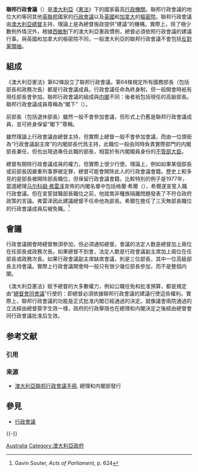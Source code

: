 {{noteTA
|1=zh:澳大利亞;zh-hk:澳洲;
}}
{{澳洲政治侧边栏}}

'''聯邦行政會議'''（{{lang-en|Federal Executive Council (Australia)}}）是[[澳大利亞|澳大利亞]]《[[澳大利亞憲法|憲法]]》下的國家最高[[行政機關|行政機關]]。聯邦行政會議的地位大約等同其他[[英聯邦|英聯邦]]國家的[[行政會議|行政會議]]以及[[英國|英國]]和[[加拿大|加拿大]]的[[英國樞密院|樞密院]]。聯邦行政會議由[[澳大利亞總督|澳大利亞總督]]主持，理論上是為總督施政提供“建議”的機構。實際上，除了極少數例外情況外，根據[[西敏制|西敏制]]下的澳大利亞憲政慣例，總督必須依照行政會議的建議行事。與英國和加拿大的樞密院不同，一般澳大利亞的聯邦行政會議不會包括[[澳大利亞反對黨領袖|反對黨領袖]]。

== 組成 ==
《澳大利亞憲法》第62條設立了聯邦行政會議。第64條規定所有國務部長（包括部長和政務次長）都是行政會議成員。行政會議任命為終身制，但一般開會時衹有現任部長會參加。聯邦行政會議的組成與[[澳大利亞内閣|内閣]]不同：後者衹包括現任的高級部長。聯邦行政會議成員尊稱為“閣下”（{{lang|en|The Honourable}}）。

前部長（包括退休部長）雖然一般不會參加會議，但形式上仍舊是聯邦行政會議成員，並可終身保留“閣下”尊稱。

雖然理論上行政會議由總督主持，但實際上總督一般不會參加會議，而由一位頭銜為“行政會議副主席”的内閣部長代爲主持，此職位一般由同時負責實際部門的内閣部長兼任，但也出現過專任此職的部長，相當於有内閣閣員身份的[[不管部大臣|不管部大臣]]。

總督有開除行政會議成員的權力，但實際上很少行使。理論上，例如如果某個部長或前部長因嚴重刑事罪被定罪，總督可能會開除此人的行政會議會籍。歷史上較多見的是部長被開除部長職位，但保留行政會議會籍。比較特別的例子是1977年，當選總理[[马尔科姆·弗雷泽|马尔科姆·弗雷泽]]宣佈的内閣名單中包括格蘭·希爾（{{lang|en|Glen Sheil}}），希爾遂宣誓入職行政會議。但在宣誓就職部長職位之前，他就南非種族隔離問題發表了不符合政府政策的言論。弗雷泽因此建議總督不任命他為部長。希爾在擔任了三天無部長職位的行政會議成員后被免職。<ref>Gavin Souter, ''Acts of Parliament'', p. 624</ref>

== 會議 ==
行政會議開會時總督無須參加，但必須通知總督。會議的法定人数是總督加上兩位在任部長或政務次長。如果總督不到會，法定人数是行政會議副主席加上兩位在任部長或政務次長。如果行政會議副主席缺席會議，則是三位部長，其中一位高級部長主持會議。實際上行政會議開會時一般只有很少幾位部長參加，而不是整個内閣。

《澳大利亞憲法》賦予總督的大多數權力，例如公職任免和批准預算，都是規定由“[[總督會同會議|總督會同會議]]”行使的：即總督必須依據聯邦行政會議的建議行使這些權利。實際上，聯邦行政會議的功能是正式批准内閣已經通過的決定。就像議會兩院通過的立法經由總督簽字生效一樣，政府的行政舉措也在總理和内閣決定之後經由總督會同行政會議批准后生效。

== 参考文献 ==
=== 引用 ===
{{Reflist}}

=== 来源 ===
{{refbegin}}
* [https://web.archive.org/web/20070720225659/http://www.pmc.gov.au/guidelines/docs/executive_handbook.pdf 澳大利亞聯邦行政會議手冊], 總理和内閣部發行
{{refend}}

== 參見 ==
* [[行政會議|行政會議]]

{{-}}
{{澳洲政治}}

[[Category:各国最高行政机关|Australia]]
[[Category:澳大利亞政府|Category:澳大利亞政府]]